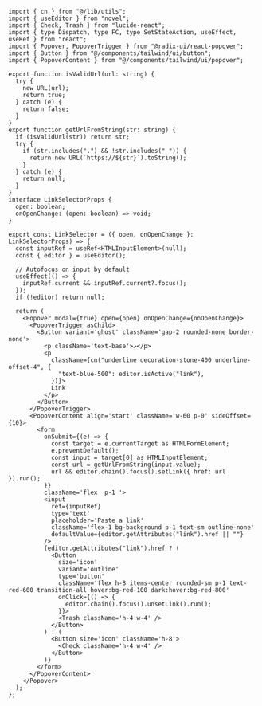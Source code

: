 ```tsx link-selector.tsx
import { cn } from "@/lib/utils";
import { useEditor } from "novel";
import { Check, Trash } from "lucide-react";
import { type Dispatch, type FC, type SetStateAction, useEffect, useRef } from "react";
import { Popover, PopoverTrigger } from "@radix-ui/react-popover";
import { Button } from "@/components/tailwind/ui/button";
import { PopoverContent } from "@/components/tailwind/ui/popover";

export function isValidUrl(url: string) {
  try {
    new URL(url);
    return true;
  } catch (e) {
    return false;
  }
}
export function getUrlFromString(str: string) {
  if (isValidUrl(str)) return str;
  try {
    if (str.includes(".") && !str.includes(" ")) {
      return new URL(`https://${str}`).toString();
    }
  } catch (e) {
    return null;
  }
}
interface LinkSelectorProps {
  open: boolean;
  onOpenChange: (open: boolean) => void;
}

export const LinkSelector = ({ open, onOpenChange }: LinkSelectorProps) => {
  const inputRef = useRef<HTMLInputElement>(null);
  const { editor } = useEditor();

  // Autofocus on input by default
  useEffect(() => {
    inputRef.current && inputRef.current?.focus();
  });
  if (!editor) return null;

  return (
    <Popover modal={true} open={open} onOpenChange={onOpenChange}>
      <PopoverTrigger asChild>
        <Button variant='ghost' className='gap-2 rounded-none border-none'>
          <p className='text-base'>↗</p>
          <p
            className={cn("underline decoration-stone-400 underline-offset-4", {
              "text-blue-500": editor.isActive("link"),
            })}>
            Link
          </p>
        </Button>
      </PopoverTrigger>
      <PopoverContent align='start' className='w-60 p-0' sideOffset={10}>
        <form
          onSubmit={(e) => {
            const target = e.currentTarget as HTMLFormElement;
            e.preventDefault();
            const input = target[0] as HTMLInputElement;
            const url = getUrlFromString(input.value);
            url && editor.chain().focus().setLink({ href: url }).run();
          }}
          className='flex  p-1 '>
          <input
            ref={inputRef}
            type='text'
            placeholder='Paste a link'
            className='flex-1 bg-background p-1 text-sm outline-none'
            defaultValue={editor.getAttributes("link").href || ""}
          />
          {editor.getAttributes("link").href ? (
            <Button
              size='icon'
              variant='outline'
              type='button'
              className='flex h-8 items-center rounded-sm p-1 text-red-600 transition-all hover:bg-red-100 dark:hover:bg-red-800'
              onClick={() => {
                editor.chain().focus().unsetLink().run();
              }}>
              <Trash className='h-4 w-4' />
            </Button>
          ) : (
            <Button size='icon' className='h-8'>
              <Check className='h-4 w-4' />
            </Button>
          )}
        </form>
      </PopoverContent>
    </Popover>
  );
};
```
